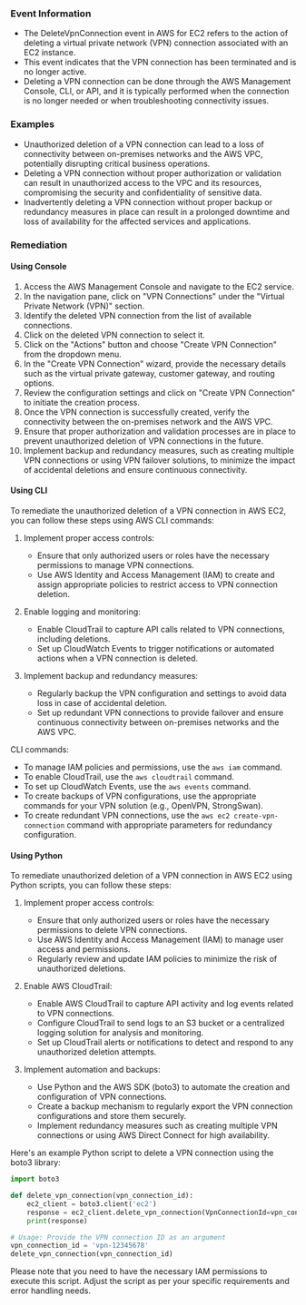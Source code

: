 
### Event Information

- The DeleteVpnConnection event in AWS for EC2 refers to the action of deleting a virtual private network (VPN) connection associated with an EC2 instance.
- This event indicates that the VPN connection has been terminated and is no longer active.
- Deleting a VPN connection can be done through the AWS Management Console, CLI, or API, and it is typically performed when the connection is no longer needed or when troubleshooting connectivity issues.


### Examples

- Unauthorized deletion of a VPN connection can lead to a loss of connectivity between on-premises networks and the AWS VPC, potentially disrupting critical business operations.
- Deleting a VPN connection without proper authorization or validation can result in unauthorized access to the VPC and its resources, compromising the security and confidentiality of sensitive data.
- Inadvertently deleting a VPN connection without proper backup or redundancy measures in place can result in a prolonged downtime and loss of availability for the affected services and applications.

### Remediation

#### Using Console

1. Access the AWS Management Console and navigate to the EC2 service.
2. In the navigation pane, click on "VPN Connections" under the "Virtual Private Network (VPN)" section.
3. Identify the deleted VPN connection from the list of available connections.
4. Click on the deleted VPN connection to select it.
5. Click on the "Actions" button and choose "Create VPN Connection" from the dropdown menu.
6. In the "Create VPN Connection" wizard, provide the necessary details such as the virtual private gateway, customer gateway, and routing options.
7. Review the configuration settings and click on "Create VPN Connection" to initiate the creation process.
8. Once the VPN connection is successfully created, verify the connectivity between the on-premises network and the AWS VPC.
9. Ensure that proper authorization and validation processes are in place to prevent unauthorized deletion of VPN connections in the future.
10. Implement backup and redundancy measures, such as creating multiple VPN connections or using VPN failover solutions, to minimize the impact of accidental deletions and ensure continuous connectivity.

#### Using CLI

To remediate the unauthorized deletion of a VPN connection in AWS EC2, you can follow these steps using AWS CLI commands:

1. Implement proper access controls:
   - Ensure that only authorized users or roles have the necessary permissions to manage VPN connections.
   - Use AWS Identity and Access Management (IAM) to create and assign appropriate policies to restrict access to VPN connection deletion.

2. Enable logging and monitoring:
   - Enable CloudTrail to capture API calls related to VPN connections, including deletions.
   - Set up CloudWatch Events to trigger notifications or automated actions when a VPN connection is deleted.

3. Implement backup and redundancy measures:
   - Regularly backup the VPN configuration and settings to avoid data loss in case of accidental deletion.
   - Set up redundant VPN connections to provide failover and ensure continuous connectivity between on-premises networks and the AWS VPC.

CLI commands:
- To manage IAM policies and permissions, use the `aws iam` command.
- To enable CloudTrail, use the `aws cloudtrail` command.
- To set up CloudWatch Events, use the `aws events` command.
- To create backups of VPN configurations, use the appropriate commands for your VPN solution (e.g., OpenVPN, StrongSwan).
- To create redundant VPN connections, use the `aws ec2 create-vpn-connection` command with appropriate parameters for redundancy configuration.

#### Using Python

To remediate unauthorized deletion of a VPN connection in AWS EC2 using Python scripts, you can follow these steps:

1. Implement proper access controls:
   - Ensure that only authorized users or roles have the necessary permissions to delete VPN connections.
   - Use AWS Identity and Access Management (IAM) to manage user access and permissions.
   - Regularly review and update IAM policies to minimize the risk of unauthorized deletions.

2. Enable AWS CloudTrail:
   - Enable AWS CloudTrail to capture API activity and log events related to VPN connections.
   - Configure CloudTrail to send logs to an S3 bucket or a centralized logging solution for analysis and monitoring.
   - Set up CloudTrail alerts or notifications to detect and respond to any unauthorized deletion attempts.

3. Implement automation and backups:
   - Use Python and the AWS SDK (boto3) to automate the creation and configuration of VPN connections.
   - Create a backup mechanism to regularly export the VPN connection configurations and store them securely.
   - Implement redundancy measures such as creating multiple VPN connections or using AWS Direct Connect for high availability.

Here's an example Python script to delete a VPN connection using the boto3 library:

```python
import boto3

def delete_vpn_connection(vpn_connection_id):
    ec2_client = boto3.client('ec2')
    response = ec2_client.delete_vpn_connection(VpnConnectionId=vpn_connection_id)
    print(response)

# Usage: Provide the VPN connection ID as an argument
vpn_connection_id = 'vpn-12345678'
delete_vpn_connection(vpn_connection_id)
```

Please note that you need to have the necessary IAM permissions to execute this script. Adjust the script as per your specific requirements and error handling needs.

